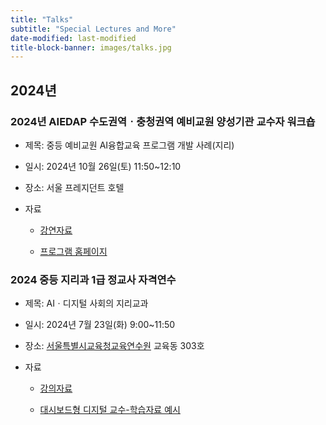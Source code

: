 ```yaml
---
title: "Talks"
subtitle: "Special Lectures and More"
date-modified: last-modified
title-block-banner: images/talks.jpg
---
```


## 2024년

### 2024년 AIEDAP 수도권역ㆍ충청권역 예비교원 양성기관 교수자 워크숍

-   제목: 중등 예비교원 AI융합교육 프로그램 개발 사례(지리)

-   일시: 2024년 10월 26일(토) 11:50\~12:10

-   장소: 서울 프레지던트 호텔

-   자료

    -   [강연자료](talks/talks_2024_10_26.qmd)

    -   [프로그램 홈페이지](https://sangillee.snu.ac.kr/2024_AIEDAP/)

### 2024 중등 지리과 1급 정교사 자격연수

-   제목: AIㆍ디지털 사회의 지리교과

-   일시: 2024년 7월 23일(화) 9:00\~11:50

-   장소: [서울특별시교육청교육연수원](https://www.seti.go.kr/) 교육동 303호

-   자료

    -   [강의자료](talks/연수_이상일(배포용).pdf)

    -   [대시보드형 디지털 교수-학습자료 예시](https://sangillee.snu.ac.kr/dashboard_examples/pop_geo.html)
